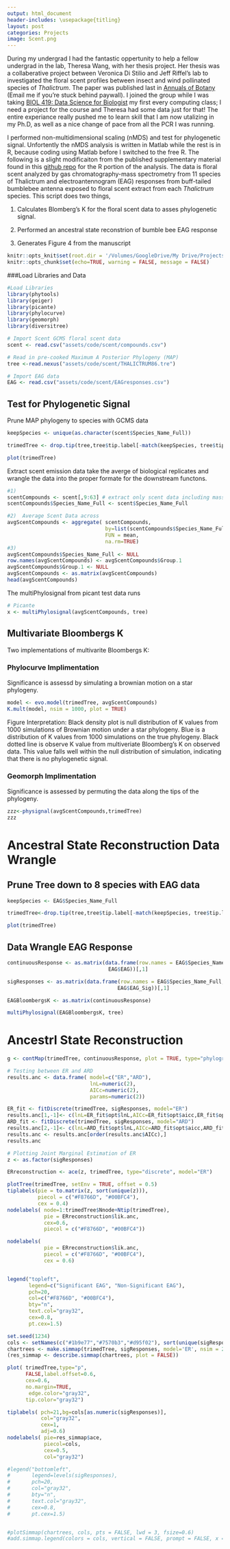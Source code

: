 ```yaml
---
output: html_document
header-includes: \usepackage{titling}
layout: post
categories: Projects
image: Scent.png
---
```

During my undergrad I had the fantastic oppertunity to help a fellow undergrad in the lab, Theresa Wang, with her thesis project. Her thesis was a collaberative project between Veronica Di Stilio and Jeff Riffel's lab to investigated the floral scent profiles between insect and wind pollinated species of *Thalictrum*. The paper was published last in [Annuals of Botany](https://academic.oup.com/aob/article/123/2/289/5056502) (Email me if you're stuck behind paywall). I joined the group while I was taking [BIOL 419: Data Science for Biologist](https://docs.wixstatic.com/ugd/b83b01_bb7ba7ff3216490eab0c86c628431108.pdf) my first every computing class; I need a project for the course and Theresa had some data just for that! The entire experiance really pushed me to learn skill that I am now utalizing in my Ph.D, as well as a nice change of pace from all the PCR I was running. 

I performed non-multidimensional scaling (nMDS) and test for phylogenetic signal. Unfortently the nMDS analysis is written in Matlab while the rest is in R, because coding using Matlab before I switched to the free R. The following is a slight modificaiton from the published supplementary material found in this [github repo](https://github.com/Jesusthebotanist/Thalictrum-Floral-Scent) for the R portion of the analysis. The data is floral scent analyzed by gas chromatography-mass spectrometry from 11 species of Thalictrum and electroantennogram (EAG) responses from  buff-tailed bumblebee antenna exposed to floral scent extract from each *Thalictrum* species. This script does two things,

1) Calculates Blomberg's K for the floral scent data to asses phylogenetic signal. 

2) Performed an ancestral state reconstrion of bumble bee EAG response

3) Generates Figure 4 from the manuscript

```r
knitr::opts_knit$set(root.dir = '/Volumes/GoogleDrive/My Drive/Projects/Jesusthebotanist.github.io')
knitr::opts_chunk$set(echo=TRUE, warning = FALSE, message = FALSE)
```

###Load Libraries and Data
``` r
#Load Libraries
library(phytools)
library(geiger)
library(picante) 
library(phylocurve)
library(geomorph)
library(diversitree)

# Import Scent GCMS floral scent data
scent <- read.csv("assets/code/scent/compounds.csv") 

# Read in pre-cooked Maximum A Posterior Phylogeny (MAP)
tree <-read.nexus("assets/code/scent/THALICTRUM86.tre") 

# Import EAG data
EAG <- read.csv("assets/code/scent/EAGresponses.csv")
```

## Test for Phylogenetic Signal

Prune MAP phylogeny to species with GCMS data
```r
keepSpecies <- unique(as.character(scent$Species_Name_Full))

trimedTree <- drop.tip(tree,tree$tip.label[-match(keepSpecies, tree$tip.label)])

plot(trimedTree) 
```


Extract scent emission data take the averge of biological replicates and wrangle the data into the proper formate for the downstream functons. 
```r
#1) 
scentCompounds <- scent[,9:63] # extract only scent data including mass*time column
scentCompounds$Species_Name_Full <- scent$Species_Name_Full 

#2)  Average Scent Data across 
avgScentCompounds <- aggregate( scentCompounds, 
                                by=list(scentCompounds$Species_Name_Full),
                                FUN = mean,
                                na.rm=TRUE)
#3)       
avgScentCompounds$Species_Name_Full <- NULL
row.names(avgScentCompounds) <- avgScentCompounds$Group.1
avgScentCompounds$Group.1 <- NULL
avgScentCompounds <- as.matrix(avgScentCompounds)
head(avgScentCompounds)
```

The multiPhylosignal from picant test data runs 
```r
# Picante
x <- multiPhylosignal(avgScentCompounds, tree)
```

## Multivariate Bloombergs K
Two implementations of multivarite Bloombergs K:

### Phylocurve Implimentation 
Significance is assessd by simulating a brownian motion on a star phylogeny. 

```r
model <- evo.model(trimedTree, avgScentCompounds)  
K.mult(model, nsim = 1000, plot = TRUE)
```
Figure Interpretation:
Black density plot is null distribution of K values from 1000 simulations of Brownian motion under a star phylogeny. Blue is a distribution of K values from 1000 simulations on the true phylogeny. Black dotted line is observe K value from multiveriate Bloomberg's K on observed data. This value falls well within the null distribution of simulation, indicating that there is no phylogenetic signal. 

### Geomorph Implimentation 
Significance is assessed by permuting the data along the tips of the phylogeny. 

```r
zzz<-physignal(avgScentCompounds,trimedTree)
zzz
```

# Ancestral State Reconstruction Data Wrangle
## Prune Tree down to 8 species with EAG data
```r
keepSpecies <- EAG$Species_Name_Full

trimedTree<-drop.tip(tree,tree$tip.label[-match(keepSpecies, tree$tip.label)])

plot(trimedTree) 
```

## Data Wrangle EAG Response 
```r
continuousResponse <- as.matrix(data.frame(row.names = EAG$Species_Name_Full,
                                 EAG$EAG))[,1]

sigResponses <- as.matrix(data.frame(row.names = EAG$Species_Name_Full,
                                    EAG$EAG_Sig))[,1]
```

```r
EAGBloombergsK <- as.matrix(continuousResponse)

multiPhylosignal(EAGBloombergsK, tree)
```

# Ancestrl State Reconstruction
```r
g <- contMap(trimedTree, continuousResponse, plot = TRUE, type="phylogram")
````

```r
# Testing between ER and ARD
results.anc <- data.frame( model=c("ER","ARD"),
                           lnL=numeric(2),
                           AICc=numeric(2),
                           params=numeric(2))

ER_fit <- fitDiscrete(trimedTree, sigResponses, model="ER")
results.anc[1,-1]<- c(lnL=ER_fit$opt$lnL,AICc=ER_fit$opt$aicc,ER_fit$opt$k)
ARD_fit <- fitDiscrete(trimedTree, sigResponses, model="ARD")
results.anc[2,-1]<- c(lnL=ARD_fit$opt$lnL,AICc=ARD_fit$opt$aicc,ARD_fit$opt$k)
results.anc <- results.anc[order(results.anc$AICc),]
results.anc

# Plotting Joint Marginal Estimation of ER
z <- as.factor(sigResponses)

ERreconstruction <- ace(z, trimedTree, type="discrete", model="ER")

plotTree(trimedTree, setEnv = TRUE, offset = 0.5)
tiplabels(pie = to.matrix(z, sort(unique(z))), 
          piecol = c("#F8766D", "#00BFC4"), 
          cex = 0.4)
nodelabels( node=1:trimedTree$Nnode+Ntip(trimedTree),
            pie = ERreconstruction$lik.anc,
            cex=0.6, 
            piecol = c("#F8766D", "#00BFC4"))

nodelabels(
            pie = ERreconstruction$lik.anc,
            piecol = c("#F8766D", "#00BFC4"),
            cex = 0.6)


legend("topleft",
       legend=c("Significant EAG", "Non-Significant EAG"),
       pch=20,
       col=c("#F8766D", "#00BFC4"),
       bty="n",
       text.col="gray32",
       cex=0.8,
       pt.cex=1.5)
```

```r
set.seed(1234)
cols <- setNames(c("#1b9e77","#7570b3","#d95f02"), sort(unique(sigResponses)))
chartrees <- make.simmap(trimedTree, sigResponses, model='ER', nsim = 200)
(res_simmap <- describe.simmap(chartrees, plot = FALSE))

plot( trimedTree,type="p",
      FALSE,label.offset=0.6,
      cex=0.6,
      no.margin=TRUE,
       edge.color="gray32",
      tip.color="gray32")

tiplabels( pch=21,bg=cols[as.numeric(sigResponses)],
           col="gray32",
           cex=1,
           adj=0.6)
nodelabels( pie=res_simmap$ace,
            piecol=cols,
            cex=0.5,
            col="gray32")

#legend("bottomleft",
#       legend=levels(sigResponses),
#       pch=20,
#       col="gray32",
#       bty="n",
#       text.col="gray32",
#       cex=0.8,
#       pt.cex=1.5)


#plotSimmap(chartrees, cols, pts = FALSE, lwd = 3, fsize=0.6)
#add.simmap.legend(colors = cols, vertical = FALSE, prompt = FALSE, x = 0, y = 1)


```